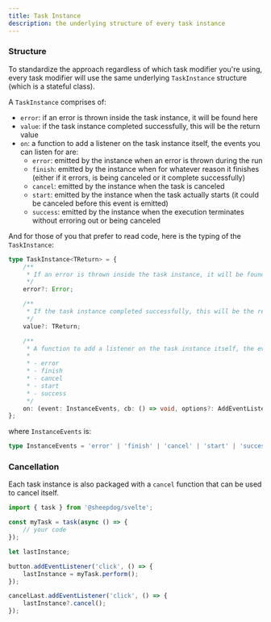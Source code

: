 ```yaml
---
title: Task Instance
description: the underlying structure of every task instance
---
```


### Structure

To standardize the approach regardless of which task modifier you're using, every task modifier will
use the same underlying `TaskInstance` structure (which is a stateful class).

A `TaskInstance` comprises of:

- `error`: if an error is thrown inside the task instance, it will be found here
- `value`: if the task instance completed successfully, this will be the return value
- `on`: a function to add a listener on the task instance itself, the events you can listen for are:
  - `error`: emitted by the instance when an error is thrown during the run
  - `finish`: emitted by the instance when for whatever reason it finishes (either if it errors, is
    being canceled or it complete successfully)
  - `cancel`: emitted by the instance when the task is canceled
  - `start`: emitted by the instance when the task actually starts (it could be canceled before this
    event is emitted)
  - `success`: emitted by the instance when the execution terminates without erroring out or being
    canceled

And for those of you that prefer to read code, here is the typing of the `TaskInstance`:

```ts
type TaskInstance<TReturn> = {
	/**
	 * If an error is thrown inside the task instance, it will be found here.
	 */
	error?: Error;

	/**
	 * If the task instance completed successfully, this will be the return value.
	 */
	value?: TReturn;

	/**
	 * A function to add a listener on the task instance itself, the events you can listen for are:
	 *
	 * - error
	 * - finish
	 * - cancel
	 * - start
	 * - success
	 */
	on: (event: InstanceEvents, cb: () => void, options?: AddEventListenerOptions) => void;
};
```

where `InstanceEvents` is:

```ts
type InstanceEvents = 'error' | 'finish' | 'cancel' | 'start' | 'success';
```

### Cancellation

Each task instance is also packaged with a `cancel` function that can be used to cancel itself.

```ts
import { task } from '@sheepdog/svelte';

const myTask = task(async () => {
	// your code
});

let lastInstance;

button.addEventListener('click', () => {
	lastInstance = myTask.perform();
});

cancelLast.addEventListener('click', () => {
	lastInstance?.cancel();
});
```

